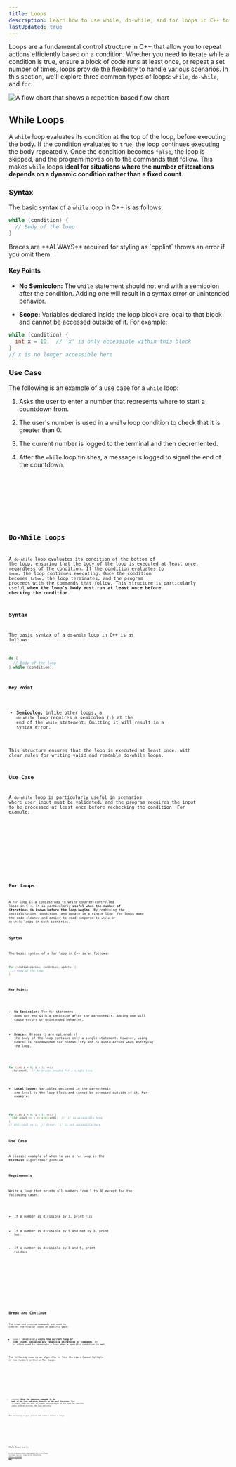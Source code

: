 ```yaml
---
title: Loops
description: Learn how to use while, do-while, and for loops in C++ to repeat actions efficiently and control program flow.
lastUpdated: true
---
```



Loops are a fundamental control structure in C++ that allow you to repeat actions 
efficiently based on a condition. Whether you need to iterate while a condition is 
true, ensure a block of code runs at least once, or repeat a set number of times, 
loops provide the flexibility to handle various scenarios. In this section, we'll 
explore three common types of loops: `while`, `do-while`, and `for`.

![A flow chart that shows a repetition based flow chart](@assets/control/repetition.webp)

## While Loops

A `while` loop evaluates its condition at the top of the loop, before executing the body. 
If the condition evaluates to `true`, the loop continues executing the body repeatedly. 
Once the condition becomes `false`, the loop is skipped, and the program moves on to the 
commands that follow. This makes `while` loops **ideal for situations where the number of 
iterations depends on a dynamic condition rather than a fixed count**.

### Syntax

The basic syntax of a `while` loop in C++ is as follows:

```cpp showLineNumbers=false
while (condition) {
  // Body of the loop
}

```

<Aside type="caution">Braces are **ALWAYS** required for styling as `cpplint` throws an error if you omit them.</Aside>

#### Key Points

- **No Semicolon:** The `while` statement should not end with a semicolon after the condition. 
Adding one will result in a syntax error or unintended behavior.

- **Scope:** Variables declared inside the loop block are local to that block and cannot be accessed outside of it. 
For example:

```cpp showLineNumbers=false
while (condition) {
  int x = 10;  // 'x' is only accessible within this block
}
// x is no longer accessible here
```

### Use Case

The following is an example of a use case for a `while` loop:

<Steps>

1. Asks the user to enter a number that represents where to start a countdown from.

2. The user's number is used in a `while` loop condition to check that it is greater 
than 0.

3. The current number is logged to the terminal and then decremented.

4. After the `while` loop finishes, a message is logged to signal the end of the countdown.

</Steps>

<Tabs>

<TabItem label="Driver" icon="rocket">
    <Code title="driver.cc" lang="cpp" code={code.whileExample} />
</TabItem>

<TabItem label="Terminal" icon="laptop">
    <Code title="driver.cc" lang="bash" code={code.whileResult} mark={[1, 3, 4, 6]} />
</TabItem>

</Tabs>

## Do-While Loops

A `do-while` loop evaluates its condition at the bottom of the loop, ensuring that the body of the 
loop is executed at least once, regardless of the condition. If the condition evaluates to `true`, 
the loop continues executing. Once the condition becomes `false`, the loop terminates, and the program 
proceeds with the commands that follow. This structure is particularly useful **when the loop's 
body must run at least once before checking the condition**.

### Syntax

The basic syntax of a `do-while` loop in C++ is as follows:

```cpp showLineNumbers=false
do {
  // Body of the loop
} while (condition);
```

#### Key Point

- **Semicolon:** Unlike other loops, a `do-while` loop requires a semicolon (`;`) at the end of the `while` statement. 
Omitting it will result in a syntax error.

This structure ensures that the loop is executed at least once, with clear rules for writing valid and readable do-while loops.

### Use Case

A `do-while` loop is particularly useful in scenarios where user input must be validated, and the program requires the input to be 
processed at least once before rechecking the condition. For example:

<Tabs>

<TabItem label="Driver" icon="rocket">
    <Code title="driver.cc" lang="cpp" code={code.doWhileExample} />
</TabItem>

<TabItem label="Terminal" icon="laptop">
    <Code title="driver.cc" lang="bash" code={code.doWhileResult} mark={[1, 3, 4, 6, 8, 10]} />
</TabItem>

</Tabs>

## For Loops

A `for` loop is a concise way to write counter-controlled loops in C++. 
It is particularly **useful when the number of iterations is known before 
the loop begins**. By combining the initialization, condition, and update 
in a single line, for loops make the code cleaner and easier to read 
compared to `while` or `do-while` loops in such scenarios.

### Syntax

The basic syntax of a for loop in C++ is as follows:

```cpp showLineNumbers=false
for (initialization; condition; update) {
  // Body of the loop
}
```

#### Key Points

- **No Semicolon:** The `for` statement does not end with a semicolon after the 
parenthesis. Adding one will cause errors or unintended behavior.

- **Braces:** Braces `{}` are optional if the body of the loop contains only a single 
statement. However, using braces is recommended for readability and to avoid 
errors when modifying the loop.

```cpp showLineNumbers=false
for (int i = 0; i < 5; ++i)
  statement;  // No braces needed for a single line
```

- **Local Scope:** Variables declared in the parenthesis are local to the loop block and 
cannot be accessed outside of it. For example:

```cpp showLineNumbers=false
for (int i = 0; i < 5; ++i) {
  std::cout << i << std::endl;  // 'i' is accessible here
}
// std::cout << i;  // Error: 'i' is not accessible here
```

### Use Case

A classic example of when to use a `for` loop is the **FizzBuzz** algorithmic 
problem.

#### Requirements

Write a loop that prints all numbers from 1 to 30 except for the following cases:

- If a number is divisible by 3, print `Fizz`

- If a number is divisible by 5 and not by 3, print `Buzz`

- If a number is divisible by 3 and 5, print `FizzBuzz`

<Tabs>

<TabItem label="Driver" icon="rocket">
    <Code title="driver.cc" lang="cpp" code={code.fizzBuzz} />
</TabItem>

<TabItem label="Terminal" icon="laptop">
    <Code title="driver.cc" lang="bash" code={code.fizzBuzzTerminal} mark={[1, 3, 4]} />
</TabItem>

</Tabs>

## Break And Continue

The `break` and `continue` commands are used to control the flow of loops in specific ways:

- `break`: Immediately **exits the current loop or code block, skipping any remaining iterations or commands**. It is often used to terminate a loop when a specific condition is met.

The following code is an algorithm to find the Least Common Multiple of two numbers within a Max Range:

<Tabs>

<TabItem label="Driver" icon="rocket">
    <Code title="driver.cc" lang="cpp" code={code.breakExample} />
</TabItem>

<TabItem label="Terminal" icon="laptop">
    <Code title="driver.cc" lang="bash" code={code.breakTerminal} mark={[1, 3, 4]} />
</TabItem>

</Tabs>

- `continue`: **Skips the remaining commands in the body of the loop and moves directly to the next iteration.** This is useful when you want to bypass certain parts of the loop for specific cases without exiting the loop entirely.

The following snippet prints odd numbers within a range:

<Tabs>

<TabItem label="Driver" icon="rocket">
    <Code title="driver.cc" lang="cpp" code={code.continueExample} />
</TabItem>

<TabItem label="Terminal" icon="laptop">
    <Code title="driver.cc" lang="bash" code={code.continueTerminal} mark={[1, 3, 4]} />
</TabItem>

</Tabs>

## Style Requirements

A list of general style requirements for `do-while` loops, `for` loops, and `while` loops 
can be found in the [control structures page](./control-structures#style-requirements).

